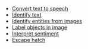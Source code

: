 - [Convert text to speech](/gen1/[platform]/prev/build-a-backend/more-features/predictions/text-to-speech/)
- [Identify text](/gen1/[platform]/prev/build-a-backend/more-features/predictions/identify-text/)
- [Identify entities from images](/gen1/[platform]/prev/build-a-backend/more-features/predictions/identify-entity/)
- [Label objects in image](/gen1/[platform]/prev/build-a-backend/more-features/predictions/label-image/)
- [Interpret sentiment](/gen1/[platform]/prev/build-a-backend/more-features/predictions/interpret-sentiment/)
- [Escape hatch](/gen1/[platform]/build-a-backend/more-features/predictions/sdk/)
